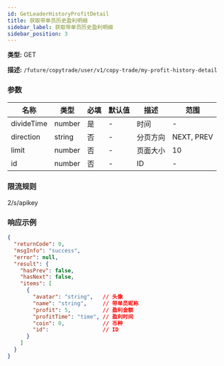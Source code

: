 ```yaml
---
id: GetLeaderHistoryProfitDetail
title: 获取带单员历史盈利明细
sidebar_label: 获取带单员历史盈利明细
sidebar_position: 3
---
```


**类型:** GET

**描述:** `/future/copytrade/user/v1/copy-trade/my-profit-history-detail`

### 参数

| 名称       | 类型   | 必填 | 默认值 | 描述     | 范围       |
| ---------- | ------ | ---- | ------ | -------- | ---------- |
| divideTime | number | 是   | -      | 时间     | -          |
| direction  | string | 否   | -      | 分页方向 | NEXT, PREV |
| limit      | number | 否   | -      | 页面大小 | 10         |
| id         | number | 否   | -      | ID       | -          |

### 限流规则

2/s/apikey

### 响应示例

```json
{
  "returnCode": 0,
  "msgInfo": "success",
  "error": null,
  "result": {
    "hasPrev": false,
    "hasNext": false,
    "items": [
      {
        "avatar": "string",   // 头像
        "name": "string",     // 带单员昵称
        "profit": 5,          // 盈利金额
        "profitTime": "time", // 盈利时间
        "coin": 0,            // 币种
        "id":                 // ID
      }
    ]
  }
}
```